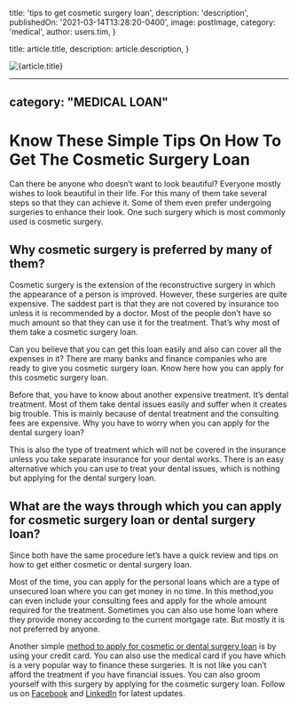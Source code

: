
  title: 'tips to get cosmetic surgery loan',
  description: 'description',
  publishedOn: '2021-03-14T13:28:20-0400',
  image: postImage,
  category: 'medical',
  author: users.tim,
}

  title: article.title,
  description: article.description,
}


<Image src={postImage} alt={article.title} />

---
category: "MEDICAL LOAN"
---

# Know These Simple Tips On How To Get The Cosmetic Surgery Loan

Can there be anyone who doesn’t want to look beautiful? Everyone mostly wishes to look beautiful in their life. For this many of them take several steps so that they can achieve it. Some of them even prefer undergoing surgeries to enhance their look. One such surgery which is most commonly used is cosmetic surgery.

## Why cosmetic surgery is preferred by many of them?

Cosmetic surgery is the extension of the reconstructive surgery in which the appearance of a person is improved. However, these surgeries are quite expensive. The saddest part is that they are not covered by insurance too unless it is recommended by a doctor. Most of the people don’t have so much amount so that they can use it for the treatment. That’s why most of them take a cosmetic surgery loan.

Can you believe that you can get this loan easily and also can cover all the expenses in it? There are many banks and finance companies who are ready to give you cosmetic surgery loan. Know here how you can apply for this cosmetic surgery loan.

Before that, you have to know about another expensive treatment. It’s dental treatment. Most of them take dental issues easily and suffer when it creates big trouble. This is mainly because of dental treatment and the consulting fees are expensive. Why you have to worry when you can apply for the dental surgery loan?

This is also the type of treatment which will not be covered in the insurance unless you take separate insurance for your dental works. There is an easy alternative which you can use to treat your dental issues, which is nothing but applying for the dental surgery loan.

## What are the ways through which you can apply for cosmetic surgery loan or dental surgery loan?

Since both have the same procedure let’s have a quick review and tips on how to get either cosmetic or dental surgery loan.

Most of the time, you can apply for the personal loans which are a type of unsecured loan where you can get money in no time. In this method,you can even include your consulting fees and apply for the whole amount required for the treatment. Sometimes you can also use home loan where they provide money according to the current mortgage rate. But mostly it is not preferred by anyone.

Another simple [method to apply for cosmetic or dental surgery loan](https://totalifestylecredit.wordpress.com/2019/11/07/find-the-complete-guide-on-how-to-get-dental-surgery-loan/) is by using your credit card. You can also use the medical card if you have which is a very popular way to finance these surgeries. It is not like you can’t afford the treatment if you have financial issues. You can also groom yourself with this surgery by applying for the cosmetic surgery loan. Follow us on [Facebook](https://www.facebook.com/totallifestylecredit/) and [LinkedIn](https://www.linkedin.com/company/tlc-total-lifestyle-credit/) for latest updates.
